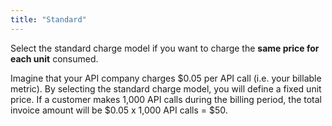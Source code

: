 ```yaml
---
title: "Standard"
---
```


Select the standard charge model if you want to charge the **same price for each
unit** consumed.

Imagine that your API company charges \$0.05 per API call (i.e. your billable
metric). By selecting the standard charge model, you will define a fixed unit
price. If a customer makes 1,000 API calls during the billing period, the total
invoice amount will be \$0.05 x 1,000 API calls = \$50.